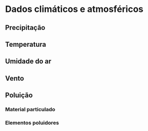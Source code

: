 # Dados climáticos e atmosféricos

## Precipitação

## Temperatura

## Umidade do ar

## Vento

## Poluição

### Material particulado

### Elementos poluidores